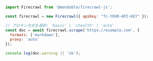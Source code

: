 ```js Node
import Firecrawl from '@mendable/firecrawl-js';

const firecrawl = new Firecrawl({ apiKey: "fc-YOUR-API-KEY" });

// プロキシ方式を選択: 'basic' | 'stealth' | 'auto'
const doc = await firecrawl.scrape('https://example.com', {
  formats: ['markdown'],
  proxy: 'auto'
});

console.log(doc.warning || 'ok');
```
